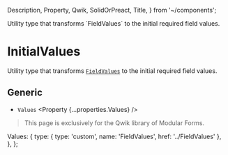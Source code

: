   Description,
  Property,
  Qwik,
  SolidOrPreact,
  Title,
} from '~/components';

<Title>InitialValues</Title>
<Description>
  Utility type that transforms `FieldValues` to the initial required field
  values.
</Description>

# InitialValues

<Qwik block>

Utility type that transforms <A href="../FieldValues">`FieldValues`</A> to the initial required field values.

## Generic

- `Values` <Property {...properties.Values} />

</Qwik>

<SolidOrPreact block>

<HttpStatusCode code={404} />

> This page is exclusively for the Qwik library of Modular Forms.

</SolidOrPreact>

  Values: {
    type: { type: 'custom', name: 'FieldValues', href: '../FieldValues' },
  },
};
